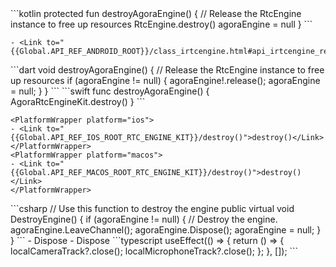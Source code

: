 <PlatformWrapper platform="android">
    ```kotlin
    protected fun destroyAgoraEngine() {
        // Release the RtcEngine instance to free up resources
        RtcEngine.destroy()
        agoraEngine = null
    }
    ```

    - <Link to="{{Global.API_REF_ANDROID_ROOT}}/class_irtcengine.html#api_irtcengine_release">destroy</Link>
</PlatformWrapper>
<PlatformWrapper platform="flutter">
    ```dart
    void destroyAgoraEngine() {
        // Release the RtcEngine instance to free up resources
        if (agoraEngine != null) {
            agoraEngine!.release();
            agoraEngine = null;
        }
    }
    ```
</PlatformWrapper>
<PlatformWrapper platform={["ios","macos"]}>
    ```swift
    func destroyAgoraEngine() {
        AgoraRtcEngineKit.destroy()
    }
    ```

    <PlatformWrapper platform="ios">
    - <Link to="{{Global.API_REF_IOS_ROOT_RTC_ENGINE_KIT}}/destroy()">destroy()</Link>
    </PlatformWrapper>
    <PlatformWrapper platform="macos">
    - <Link to="{{Global.API_REF_MACOS_ROOT_RTC_ENGINE_KIT}}/destroy()">destroy()</Link>
    </PlatformWrapper>
</PlatformWrapper>
<PlatformWrapper platform = "unity">
    ```csharp
    // Use this function to destroy the engine
    public virtual void DestroyEngine()
    {
        if (agoraEngine != null)
        {
            // Destroy the engine.
            agoraEngine.LeaveChannel();
            agoraEngine.Dispose();
            agoraEngine = null;
        }
    }
    ```
    <ProductWrapper product="voice-calling">
        - <Link to="{{Global.API_REF_UNITY_ROOT_VOICE_SDK}}/class_irtcengine.html#api_irtcengine_release">Dispose</Link>
    </ProductWrapper>
    <ProductWrapper notAllowed="voice-calling">
        - <Link to="{{Global.API_REF_UNITY_ROOT}}/class_irtcengine.html#api_irtcengine_release">Dispose</Link>
    </ProductWrapper>
</PlatformWrapper>
<PlatformWrapper platform="react-js">
    ```typescript
    useEffect(() => {
        return () => {
            localCameraTrack?.close();
            localMicrophoneTrack?.close();
        };
    }, []);
    ```
</PlatformWrapper>
